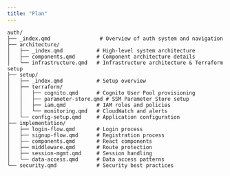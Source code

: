 ```yaml
---
title: "Plan"
---
```


```
auth/
├── _index.qmd                # Overview of auth system and navigation
├── architecture/
│   ├── _index.qmd           # High-level system architecture
│   ├── components.qmd       # Component architecture details
│   └── infrastructure.qmd   # Infrastructure architecture & Terraform setup
├── setup/
│   ├── _index.qmd           # Setup overview
│   ├── terraform/
│   │   ├── cognito.qmd      # Cognito User Pool provisioning
│   │   ├── parameter-store.qmd # SSM Parameter Store setup
│   │   ├── iam.qmd          # IAM roles and policies
│   │   └── monitoring.qmd   # CloudWatch and alerts
│   └── config-setup.qmd     # Application configuration
├── implementation/
│   ├── login-flow.qmd       # Login process
│   ├── signup-flow.qmd      # Registration process
│   ├── components.qmd       # React components
│   ├── middleware.qmd       # Route protection
│   ├── session-mgmt.qmd     # Session handling
│   └── data-access.qmd      # Data access patterns
└── security.qmd             # Security best practices

```